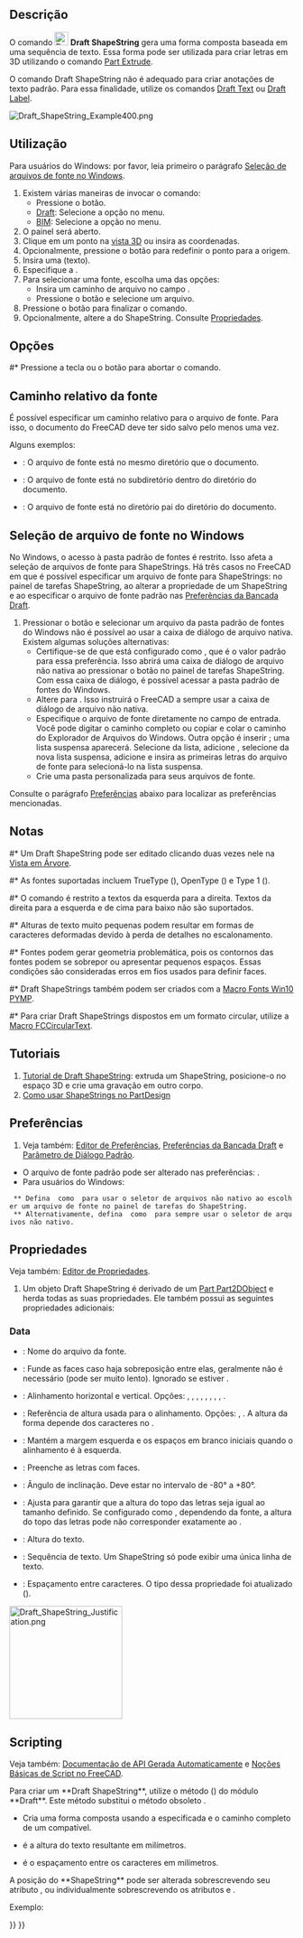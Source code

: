 <languages/>

{{Docnav  
|[[Draft_Facebinder/pt-br|Facebinder]]  
|[[Draft_Hatch/pt-br|Hatch]]  
|[[Draft_Workbench/pt-br|Draft]]  
|IconL=Draft_Facebinder.svg  
|IconR=Draft_Hatch.svg  
|IconC=Workbench_Draft.svg  
}}

{{GuiCommand  
|Name=Draft ShapeString  
|MenuLocation=Drafting → Forma a partir de texto<br>Anotação → Forma a partir de texto  
|Workbenches=[[Draft_Workbench/pt-br|Draft]], [[BIM_Workbench/pt-br|BIM]]  
|Shortcut=  
|Version=0.14  
|SeeAlso=[[Draft_Text/pt-br|Draft Text]], [[Draft_Label/pt-br|Draft Label]], [[Part_Extrude/pt-br|Part Extrude]]  
}}

<span id="Description"></span>
== Descrição ==

O comando [[Image:Draft_ShapeString.svg|24px]] '''Draft ShapeString''' gera uma forma composta baseada em uma sequência de texto. Essa forma pode ser utilizada para criar letras em 3D utilizando o comando [[Part_Extrude/pt-br|Part Extrude]].

O comando Draft ShapeString não é adequado para criar anotações de texto padrão. Para essa finalidade, utilize os comandos [[Draft_Text/pt-br|Draft Text]] ou [[Draft_Label/pt-br|Draft Label]].

[[Image:Draft_ShapeString_Example400.png]]
{{Caption|Um único ponto é necessário para posicionar o ShapeString}}

<span id="Usage"></span>
== Utilização ==

Para usuários do Windows: por favor, leia primeiro o parágrafo [[#Font_file_selection_on_Windows/pt-br|Seleção de arquivos de fonte no Windows]].

# Existem várias maneiras de invocar o comando:  
#* Pressione o {{Button|[[Image:Draft_ShapeString.svg|16px]] [[Draft_ShapeString/pt-br|Forma a partir de texto]]}} botão.  
#* [[Draft_Workbench/pt-br|Draft]]: Selecione a opção {{MenuCommand|Desenho → [[Image:Draft_ShapeString.svg|16px]] Forma a partir de texto}} no menu.  
#* [[BIM_Workbench/pt-br|BIM]]: Selecione a opção {{MenuCommand|Anotação → [[Image:Draft_ShapeString.svg|16px]] Forma a partir de texto}} no menu.  
# O painel {{MenuCommand|ShapeString}} será aberto.  
# Clique em um ponto na [[3D_view/pt-br|vista 3D]] ou insira as coordenadas.  
# Opcionalmente, pressione o {{Button|Redefinir Ponto}} botão para redefinir o ponto para a origem.  
# Insira uma {{MenuCommand|String}} (texto).  
# Especifique a {{MenuCommand|Altura}}.  
# Para selecionar uma fonte, escolha uma das opções:  
#* Insira um caminho de arquivo no campo {{MenuCommand|Arquivo de fonte}}.  
#* Pressione o {{Button|...}} botão e selecione um arquivo.  
# Pressione o {{Button|OK}} botão para finalizar o comando.  
# Opcionalmente, altere a {{PropertyData|Justificação}} do ShapeString. Consulte [[#Properties/pt-br|Propriedades]].

<span id="Options"></span>
== Opções ==

#* Pressione a tecla {{KEY|Esc}} ou o botão {{Button|Cancelar}} para abortar o comando.

<span id="Relative_font_path"></span>
==Caminho relativo da fonte==

{{Version/pt-br|1.1}}

É possível especificar um caminho relativo para o arquivo de fonte. Para isso, o documento do FreeCAD deve ter sido salvo pelo menos uma vez.

Alguns exemplos:  
* {{FileName|./SomeFont.ttf}}: O arquivo de fonte está no mesmo diretório que o documento.  
* {{FileName|./MyDirectory/SomeFont.ttf}}: O arquivo de fonte está no subdiretório {{FileName|MyDirectory}} dentro do diretório do documento.  
* {{FileName|../SomeFont.ttf}}: O arquivo de fonte está no diretório pai do diretório do documento.

<span id="Font_file_selection_on_Windows"></span>
==Seleção de arquivo de fonte no Windows==

No Windows, o acesso à pasta padrão de fontes é restrito. Isso afeta a seleção de arquivos de fonte para ShapeStrings. Há três casos no FreeCAD em que é possível especificar um arquivo de fonte para ShapeStrings: no painel de tarefas ShapeString, ao alterar a propriedade {{PropertyData|Arquivo de Fonte}} de um ShapeString e ao especificar o arquivo de fonte padrão nas [[Draft_Preferences/pt-br#Texts_and_dimensions|Preferências da Bancada Draft]].

# Pressionar o botão {{Button|...}} e selecionar um arquivo da pasta padrão de fontes do Windows não é possível ao usar a caixa de diálogo de arquivo nativa. Existem algumas soluções alternativas:  
#* Certifique-se de que {{MenuCommand|DontUseNativeFontDialog}} está configurado como {{True}}, que é o valor padrão para essa preferência. Isso abrirá uma caixa de diálogo de arquivo não nativa ao pressionar o botão {{Button|...}} no painel de tarefas ShapeString. Com essa caixa de diálogo, é possível acessar a pasta padrão de fontes do Windows.  
#* Altere {{MenuCommand|DontUseNativeDialog}} para {{True}}. Isso instruirá o FreeCAD a sempre usar a caixa de diálogo de arquivo não nativa.  
#* Especifique o arquivo de fonte diretamente no campo de entrada. Você pode digitar o caminho completo ou copiar e colar o caminho do Explorador de Arquivos do Windows. Outra opção é inserir {{Value|C:\}}; uma lista suspensa aparecerá. Selecione {{Value|Windows}} da lista, adicione {{Value|\F}}, selecione {{Value|Fonts}} da nova lista suspensa, adicione {{Value|\}} e insira as primeiras letras do arquivo de fonte para selecioná-lo na lista suspensa.  
#* Crie uma pasta personalizada para seus arquivos de fonte.

Consulte o parágrafo [[#Preferences/pt-br|Preferências]] abaixo para localizar as preferências mencionadas.

<span id="Notes"></span>
==Notas==

#* Um Draft ShapeString pode ser editado clicando duas vezes nele na [[Tree_view/pt-br|Vista em Árvore]].  
#* As fontes suportadas incluem TrueType ({{FileName|.ttf}}), OpenType ({{FileName|.otf}}) e Type 1 ({{FileName|.pfb}}).  
#* O comando é restrito a textos da esquerda para a direita. Textos da direita para a esquerda e de cima para baixo não são suportados.  
#* Alturas de texto muito pequenas podem resultar em formas de caracteres deformadas devido à perda de detalhes no escalonamento.  
#* Fontes podem gerar geometria problemática, pois os contornos das fontes podem se sobrepor ou apresentar pequenos espaços. Essas condições são consideradas erros em fios usados para definir faces.  
#* Draft ShapeStrings também podem ser criados com a [[Macro_Fonts_Win10_PYMP/pt-br|Macro Fonts Win10 PYMP]].  
#* Para criar Draft ShapeStrings dispostos em um formato circular, utilize a [[Macro_FCCircularText/pt-br|Macro FCCircularText]].

<span id="Tutorials"></span>
== Tutoriais ==

# [[Draft_ShapeString_tutorial/pt-br|Tutorial de Draft ShapeString]]: extruda um ShapeString, posicione-o no espaço 3D e crie uma gravação em outro corpo.  
# [https://forum.freecadweb.org/viewtopic.php?f=3&t=36623 Como usar ShapeStrings no PartDesign]

<span id="Preferences"></span>
==Preferências==

# Veja também: [[Preferences_Editor/pt-br|Editor de Preferências]], [[Draft_Preferences/pt-br|Preferências da Bancada Draft]] e [[Std_DlgParameter/pt-br|Parâmetro de Diálogo Padrão]].

* O arquivo de fonte padrão pode ser alterado nas preferências: {{MenuCommand|Editar → Preferências... → Draft → Textos e dimensões → Arquivo de fonte padrão para ShapeString}}.  
* Para usuários do Windows:  
  ** Defina {{MenuCommand|Ferramentas → Editar parâmetros... → BaseApp → Preferences → Dialog → DontUseNativeFontDialog}} como {{True}} para usar o seletor de arquivos não nativo ao escolher um arquivo de fonte no painel de tarefas do ShapeString.  
  ** Alternativamente, defina {{MenuCommand|Ferramentas → Editar parâmetros... → BaseApp → Preferences → Dialog → DontUseNativeDialog}} como {{True}} para sempre usar o seletor de arquivos não nativo.

<span id="Properties"></span>
==Propriedades==

Veja também: [[Property_editor/pt-br|Editor de Propriedades]].

# Um objeto Draft ShapeString é derivado de um [[Part_Part2DObject/pt-br|Part Part2DObject]] e herda todas as suas propriedades. Ele também possui as seguintes propriedades adicionais:

===Data===

{{TitleProperty|Draft}}

<div class="mw-translate-fuzzy">
* {{PropertyData|Font File|File}}: Nome do arquivo da fonte.  
* {{PropertyData|Fuse|Bool}}: Funde as faces caso haja sobreposição entre elas, geralmente não é necessário (pode ser muito lento). Ignorado se {{PropertyData|Make Face}} estiver {{FALSE}}. {{Version|1.0}}  
* {{PropertyData|Justification|Enumeration}}: Alinhamento horizontal e vertical. Opções: {{value|Top-Left}}, {{value|Top-Center}}, {{value|Top-Right}}, {{value|Middle-Left}}, {{value|Middle-Center}}, {{value|Middle-Right}}, {{value|Bottom-Left}}, {{value|Bottom-Center}}, {{value|Bottom-Right}}. {{Version|1.0}}  
* {{PropertyData|Justification Reference|Enumeration}}: Referência de altura usada para o alinhamento. Opções: {{value|Cap Height}}, {{value|Shape Height}}. A altura da forma depende dos caracteres no {{PropertyData|String}}. {{Version|1.0}}  
* {{PropertyData|Keep Left Margin|Bool}}: Mantém a margem esquerda e os espaços em branco iniciais quando o alinhamento é à esquerda. {{Version|1.0}}  
* {{PropertyData|Make Face|Bool}}: Preenche as letras com faces.  
* {{PropertyData|Oblique Angle|Angle}}: Ângulo de inclinação. Deve estar no intervalo de -80° a +80°. {{Version|1.0}}  
* {{PropertyData|Scale To Size|Bool}}: Ajusta para garantir que a altura do topo das letras seja igual ao tamanho definido. Se configurado como {{FALSE}}, dependendo da fonte, a altura do topo das letras pode não corresponder exatamente ao {{PropertyData|Size}}. {{Version|1.0}}  
* {{PropertyData|Size|Length}}: Altura do texto.  
* {{PropertyData|String|String}}: Sequência de texto. Um ShapeString só pode exibir uma única linha de texto.  
* {{PropertyData|Tracking|Distance}}: Espaçamento entre caracteres. O tipo dessa propriedade foi atualizado ({{Version|1.0}}).
</div>

[[Image:Draft_ShapeString_Justification.png|200px]]
{{Caption|A altura do retângulo vermelho (linha contínua) é igual à altura do topo das letras (cap height).<br>  
A altura do retângulo verde (linha tracejada) é igual à altura da forma (shape height).<br>  
Os cantos, os pontos médios das bordas e o centro dos retângulos<br>  
correspondem às 9 opções de alinhamento: de Superior-Esquerdo a Inferior-Direito.}}

==Scripting==

Veja também: [https://freecad.github.io/SourceDoc/ Documentação de API Gerada Automaticamente] e [[FreeCAD_Scripting_Basics/pt-br|Noções Básicas de Script no FreeCAD]].

Para criar um **Draft ShapeString**, utilize o método {{incode|make_shapestring}} ({{Version|0.19}}) do módulo **Draft**. Este método substitui o método obsoleto {{incode|makeShapeString}}.

{{Code|code=
shapestring = make_shapestring(String, FontFile, Size=100, Tracking=0)
}}

* Cria uma forma composta {{incode|shapestring}} usando a {{incode|String}} especificada e o caminho completo de um {{incode|FontFile}} compatível.  
* {{incode|Size}} é a altura do texto resultante em milímetros.  
* {{incode|Tracking}} é o espaçamento entre os caracteres em milímetros.

A posição do **ShapeString** pode ser alterada sobrescrevendo seu atributo {{incode|Placement}}, ou individualmente sobrescrevendo os atributos {{incode|Placement.Base}} e {{incode|Placement.Rotation}}.

Exemplo:

{{Code|code=
import FreeCAD as App
import Draft

doc = App.newDocument()

font1 = "/usr/share/fonts/truetype/msttcorefonts/Arial.ttf"
font2 = "/usr/share/fonts/truetype/dejavu/DejaVuSerif.ttf"
font3 = "/usr/share/fonts/truetype/freefont/FreeSerifItalic.ttf"

S1 = Draft.make_shapestring("This is a sample text", font1, 200)

S2 = Draft.make_shapestring("Inclined text", font2, 200, 10)

zaxis = App.Vector(0, 0, 1)
p2 = App.Vector(-1000, 500, 0)
place2 = App.Placement(p2, App.Rotation(zaxis, 45))
S2.Placement = place2

S3 = Draft.make_shapestring("Upside-down text", font3, 200, 10)
S3.Placement.Base = App.Vector(0, -1000, 0)
S3.Placement.Rotation = App.Rotation(zaxis, 180)

doc.recompute()
}}


{{Docnav  
|[[Draft_Facebinder/pt-br|Facebinder]]  
|[[Draft_Hatch/pt-br|Hatch]]  
|[[Draft_Workbench/pt-br|Bancada Draft]]  
|IconL=Draft_Facebinder.svg  
|IconR=Draft_Hatch.svg  
|IconC=Workbench_Draft.svg  
}}

{{Draft Tools navi{{#translation:}}}}
{{Userdocnavi{{#translation:}}}}